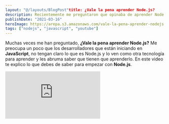 ```yaml
---
layout: "@/layouts/BlogPost"title: ¿Vale la pena aprender Node.js?
description: Recientemente me preguntaron que opinaba de aprender Node.js, la importancia que tiene y como empezar, te dejo este video donde te cuento mi punto de vista y como puedes iniciar tu aprendizaje.
publishDate: "2021-03-16"
heroImage: https://arepa.s3.amazonaws.com/vale-la-pena-aprender-nodejs.png
tags: ["nodejs", "javascript", "youtube"]
---
```


Muchas veces me han preguntado, **¿Vale la pena aprender Node.js?** Me preocupa un poco que los desarrolladores que están iniciando en **JavaScript**, no tengan claro lo que es Node.js y lo ven como otra tecnología para aprender y les abruma saber que tienen que aprenderlo. En este video te explico lo que debes de saber para empezar con **Node.js**.

<div className="embed-container">
    <iframe src="https://www.youtube.com/embed/B6MZkrUZtMQ" title="YouTube video player" frameborder="0" allow="accelerometer; autoplay; clipboard-write; encrypted-media; gyroscope; picture-in-picture" allowfullscreen></iframe>
</div>
